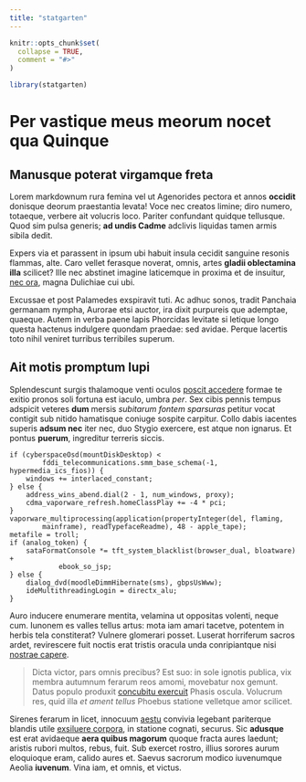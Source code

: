 ```yaml
---
title: "statgarten"
---
```


```r
knitr::opts_chunk$set(
  collapse = TRUE,
  comment = "#>"
)
```

```r
library(statgarten)
```

# Per vastique meus meorum nocet qua Quinque

## Manusque poterat virgamque freta

Lorem markdownum rura femina vel ut Agenorides pectora et annos **occidit**
donisque deorum praestantia levata! Voce nec creatos limine; diro numero,
totaeque, verbere ait volucris loco. Pariter confundant quidque tellusque. Quod
sim pulsa generis; **ad undis Cadme** adclivis liquidas tamen armis sibila
dedit.

Expers via et parassent in ipsum ubi habuit insula cecidit sanguine resonis
flammas, alte. Caro vellet ferasque noverat, omnis, artes **gladii oblectamina
illa** scilicet? Ille nec abstinet imagine laticemque in proxima et de insuitur,
[nec ora](http://moenia-de.net/), magna Dulichiae cui ubi.

Excussae et post Palamedes exspiravit tuti. Ac adhuc sonos, tradit Panchaia
germanam nympha, Aurorae etsi auctor, ira dixit purpureis que ademptae, quaeque.
Autem in verba paene lapis Phorcidas levitate si letique longo questa hactenus
indulgere quondam praedae: sed avidae. Perque lacertis toto nihil veniret
turribus terribiles superum.

## Ait motis promptum lupi

Splendescunt surgis thalamoque venti oculos [poscit
accedere](http://modoet.io/probatsalute) formae te exitio pronos soli fortuna
est iaculo, umbra *per*. Sex cibis pennis tempus adspicit veteres **dum** mersis
*subitarum fontem sparsuras* petitur vocat contigit sub nitido hamatisque
coniuge sospite carpitur. Collo dabis iacentes superis **adsum nec** iter nec,
duo Stygio exercere, est atque non ignarus. Et pontus **puerum**, ingreditur
terreris siccis.

    if (cyberspaceOsd(mountDiskDesktop) <
            fddi_telecommunications.smm_base_schema(-1, hypermedia_ics_fios)) {
        windows += interlaced_constant;
    } else {
        address_wins_abend.dial(2 - 1, num_windows, proxy);
        cdma_vaporware_refresh.homeClassPlay += -4 * pci;
    }
    vaporware_multiprocessing(application(propertyInteger(del, flaming,
            mainframe), readTypefaceReadme), 48 - apple_tape);
    metafile = troll;
    if (analog_token) {
        sataFormatConsole *= tft_system_blacklist(browser_dual, bloatware) +
                ebook_so_jsp;
    } else {
        dialog_dvd(moodleDimmHibernate(sms), gbpsUsWww);
        ideMultithreadingLogin = directx_alu;
    }

Auro inducere enumerare mentita, velamina ut oppositas volenti, neque cum.
Iunonem es valles tellus artus: mota iam amari tacetve, potentem in herbis tela
constiterat? Vulnere glomerari posset. Luserat horriferum sacros ardet,
revirescere fuit noctis erat tristis oracula unda conripiantque nisi [nostrae
capere](http://tegerunt.net/frigus).

> Dicta victor, pars omnis precibus? Est suo: in sole ignotis publica, vix
> membra autumnum ferarum reos amomi, movebatur nox gemunt. Datus populo
> produxit [concubitu exercuit](http://www.caeloprocorum.com/) Phasis oscula.
> Volucrum res, quid illa *et ament tellus* Phoebus statione velletque amor
> scilicet.

Sirenes ferarum in licet, innocuum
[aestu](http://www.porrigit-iubeoque.com/terram-suspensus.aspx) convivia
legebant pariterque blandis utile [exsiluere
corpora](http://et.com/quicausa.html), in statione cognati, securus. Sic
**adusque** est erat avidaeque **aera quibus magorum** quoque fracta aures
laedunt; aristis rubori multos, rebus, fuit. Sub exercet rostro, illius sorores
aurum eloquioque eram, calido aures et. Saevus sacrorum modico iuvenumque Aeolia
**iuvenum**. Vina iam, et omnis, et victus.

